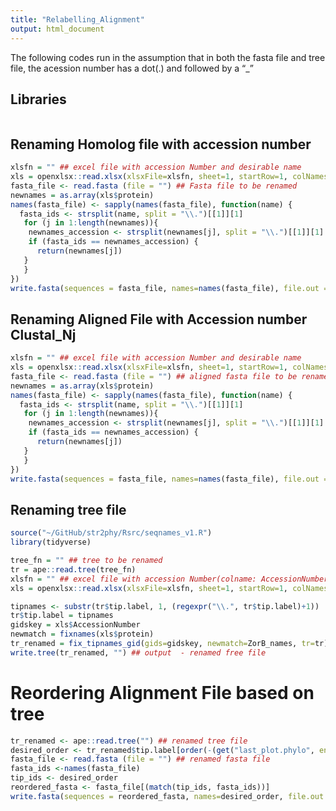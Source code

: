 ```yaml
---
title: "Relabelling_Alignment"
output: html_document
---
```


The following codes run in the assumption that in both the fasta file and tree file, the acession number has a dot(.) and followed by a "_"

## Libraries
```r

```

## Renaming Homolog file with accession number
```r

xlsfn = "" ## excel file with accession Number and desirable name
xls = openxlsx::read.xlsx(xlsxFile=xlsfn, sheet=1, startRow=1, colNames=TRUE)
fasta_file <- read.fasta (file = "") ## Fasta file to be renamed
newnames = as.array(xls$protein)
names(fasta_file) <- sapply(names(fasta_file), function(name) {
  fasta_ids <- strsplit(name, split = "\\.")[[1]][1]
   for (j in 1:length(newnames)){
    newnames_accession <- strsplit(newnames[j], split = "\\.")[[1]][1]
    if (fasta_ids == newnames_accession) {
      return(newnames[j])
   }
   }
})
write.fasta(sequences = fasta_file, names=names(fasta_file), file.out = "") ## Give the output fasta file name
```

## Renaming Aligned File with Accession number Clustal_Nj
```r
xlsfn = "" ## excel file with accession Number and desirable name
xls = openxlsx::read.xlsx(xlsxFile=xlsfn, sheet=1, startRow=1, colNames=TRUE)
fasta_file <- read.fasta (file = "") ## aligned fasta file to be renamed
newnames = as.array(xls$protein)
names(fasta_file) <- sapply(names(fasta_file), function(name) {
  fasta_ids <- strsplit(name, split = "\\.")[[1]][1]
   for (j in 1:length(newnames)){
    newnames_accession <- strsplit(newnames[j], split = "\\.")[[1]][1]
    if (fasta_ids == newnames_accession) {
      return(newnames[j])
   }
   }
})
write.fasta(sequences = fasta_file, names=names(fasta_file), file.out = "") ## Give the output renmaed fasta file name

```

## Renaming tree file
```r
source("~/GitHub/str2phy/Rsrc/seqnames_v1.R")
library(tidyverse)

tree_fn = "" ## tree to be renamed
tr = ape::read.tree(tree_fn)
xlsfn = "" ## excel file with accession Number(colname: AccessionNumber) and desirable name (colname: protein)
xls = openxlsx::read.xlsx(xlsxFile=xlsfn, sheet=1, startRow=1, colNames=TRUE)

tipnames <- substr(tr$tip.label, 1, (regexpr("\\.", tr$tip.label)+1))
tr$tip.label = tipnames
gidskey = xls$AccessionNumber
newmatch = fixnames(xls$protein)
tr_renamed = fix_tipnames_gid(gids=gidskey, newmatch=ZorB_names, tr=tr)
write.tree(tr_renamed, "") ## output  - renamed free file
```

# Reordering Alignment File based on tree
```r
tr_renamed <- ape::read.tree("") ## renamed tree file
desired_order <- tr_renamed$tip.label[order(-(get("last_plot.phylo", envir = .PlotPhyloEnv)$yy[1:Ntip(tr_renamed)]))]
fasta_file <- read.fasta (file = "") ## renamed fasta file
fasta_ids <-names(fasta_file)
tip_ids <- desired_order
reordered_fasta <- fasta_file[(match(tip_ids, fasta_ids))]
write.fasta(sequences = reordered_fasta, names=desired_order, file.out = "") ## out file  - renamed, reordered fasta file
```
